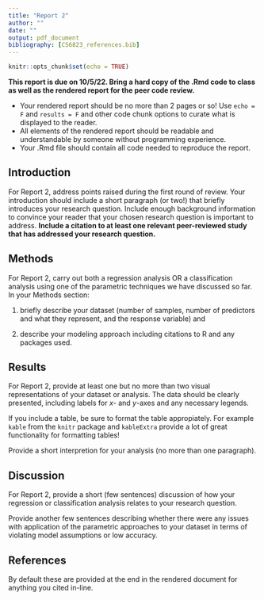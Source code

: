 ```yaml
---
title: "Report 2"
author: ""
date: ""
output: pdf_document
bibliography: [CS6823_references.bib]
---
```


```r
knitr::opts_chunk$set(echo = TRUE)
```

**This report is due on 10/5/22. Bring a hard copy of the .Rmd code to class as well as the rendered report for the peer code review.** 

- Your rendered report should be no more than 2 pages or so! Use `echo = F` and `results = F` and other code chunk options to curate what is displayed to the reader.
- All elements of the rendered report should be readable and understandable by someone without programming experience.
- Your .Rmd file should contain all code needed to reproduce the report.

## Introduction 
For Report 2, address points raised during the first round of review. Your introduction should include a short paragraph (or two!) that briefly introduces your research question. Include enough background information to convince your reader that your chosen research question is important to address. **Include a citation to at least one relevant peer-reviewed study that has addressed your research question.**  

## Methods  
For Report 2, carry out both a regression analysis OR a classification analysis using one of the parametric techniques we have discussed so far. In your Methods section:

1) briefly describe your dataset (number of samples, number of predictors and what they represent, and the response variable) and

2) describe your modeling approach including citations to R and any packages used. 

## Results 
For Report 2, provide at least one but no more than two visual representations of your dataset or analysis. The data should be clearly presented, including labels for *x*- and *y*-axes and any necessary legends.

If you include a table, be sure to format the table appropiately. For example `kable` from the `knitr` package and `kableExtra` provide a lot of great functionality for formatting tables!  

Provide a short interpretion for your analysis (no more than one paragraph).

## Discussion 
For Report 2, provide a short (few sentences) discussion of how your regression or classification analysis relates to your research question.

Provide another few sentences describing whether there were any issues with application of the parametric approaches to your dataset in terms of violating model assumptions or low accuracy.

## References 
By default these are provided at the end in the rendered document for anything you cited in-line. 